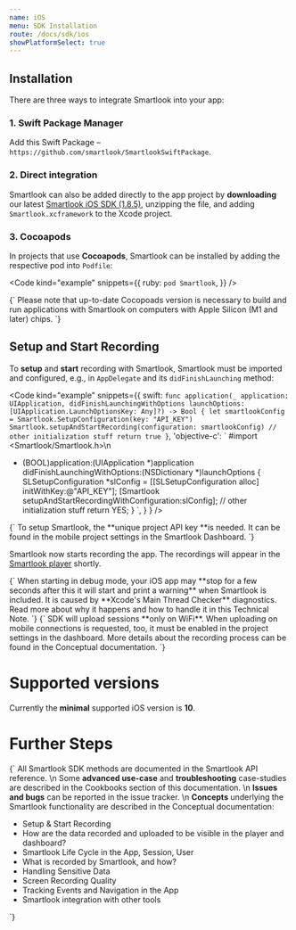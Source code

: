 ```yaml
---
name: iOS
menu: SDK Installation
route: /docs/sdk/ios
showPlatformSelect: true
---
```



<Title>iOS SDK Installation</Title>

## Installation

There are three ways to integrate Smartlook into your app:

### 1. Swift Package Manager

Add this Swift Package – `https://github.com/smartlook/SmartlookSwiftPackage`.

### 2. Direct integration

Smartlook can also be added directly to the app project by **downloading** our latest [Smartlook iOS SDK (1.8.5)](https://sdk.smartlook.com/ios/smartlook-ios-sdk-1.8.5.57.zip), unzipping the file, and adding `Smartlook.xcframework` to the Xcode project.

### 3. Cocoapods 

In projects that use **Cocoapods**, Smartlook can be installed by adding the respective pod into `Podfile`:

<Code
  kind="example"
  snippets={{
    ruby: `
pod Smartlook
`,
  }}
/>

<TextBlock kind="important">
{`
Please note that up-to-date Cocopoads version is necessary to build and run applications with Smartlook on computers with Apple Silicon (M1 and later) chips.
`}
</TextBlock>

## Setup and Start Recording

To **setup** and **start** recording with Smartlook, Smartlook must be imported and configured, e.g., in `AppDelegate` and its `didFinishLaunching` method:

<Code
  kind="example"
  snippets={{
      swift: `
func application(_ application: UIApplication, didFinishLaunchingWithOptions launchOptions: [UIApplication.LaunchOptionsKey: Any]?) -> Bool {
  let smartlookConfig = Smartlook.SetupConfiguration(key: "API_KEY")
  Smartlook.setupAndStartRecording(configuration: smartlookConfig)
  // other initialization stuff
  return true
}
      `,
      'objective-c': `
#import <Smartlook/Smartlook.h>\n
- (BOOL)application:(UIApplication *)application didFinishLaunchingWithOptions:(NSDictionary *)launchOptions {
  SLSetupConfiguration *slConfig = [[SLSetupConfiguration alloc] initWithKey:@"API_KEY"];
  [Smartlook setupAndStartRecordingWithConfiguration:slConfig];
  // other initialization stuff
  return YES;
}
      `,
    }
  }
/>

<TextBlock kind="important">
{`
To setup Smartlook, the **unique project API key **is needed. It can be found in the mobile project settings in the <Link to="https://app.smartlook.com/settings/projects">Smartlook Dashboard</Link>.
`}
</TextBlock>

Smartlook now starts recording the app. The recordings will appear in the [Smartlook player](https://app.smartlook.com/) shortly.

<TextBlock kind="important">
{`
When starting in debug mode, your iOS app may **stop for a few seconds after this it will start and print a warning** when Smartlook is included.  
It is caused by **Xcode's Main Thread Checker** diagnostics. Read more about why it happens and how to handle it in this <Link to="/docs/sdk/cookbooks/ios-main-thread-check-warning">Technical Note</Link>.
`}
</TextBlock>

<TextBlock kind="important">
{`
SDK will upload sessions **only on WiFi**. When uploading on mobile connections is requested, too, it must be enabled in the project settings in the dashboard. More details about the recording process can be found in the <Link to="/docs/sdk/conceptual/when-the-recordings-appear-in-dashboard">Conceptual documentation</Link>.
`}
</TextBlock>

# Supported versions

Currently the **minimal** supported iOS version is **10**.

# Further Steps

<TextBlock>{`
All Smartlook SDK methods are documented in the <Link to="/docs/sdk/api-reference" platform="ios">Smartlook API reference</Link>.
\n
Some **advanced use-case** and **troubleshooting** case-studies are described in the Cookbooks section of this documentation.
\n
**Issues and bugs** can be reported in the <Link to="https://github.com/smartlook/smartlook-mobile-issue-tracker">issue tracker</Link>.
\n
**Concepts** underlying the Smartlook functionality are described in the Conceptual documentation:
* <Link to="/docs/sdk/conceptual/setup-and-start-recording" platform="android">Setup & Start Recording</Link>
* <Link to="/docs/sdk/conceptual/when-the-recordings-appear-in-dashboard" platform="android">How are the data recorded and uploaded to be visible in the player and dashboard?</Link>
* <Link to="/docs/sdk/conceptual/life-cycle-session-user" platform="android">Smartlook Life Cycle in the App, Session, User</Link>
* <Link to="/docs/sdk/conceptual/what-and-how-is-recorded" platform="android">What is recorded by Smartlook, and how?</Link>
* <Link to="/docs/sdk/conceptual/handling-sensitive-data" platform="android">Handling Sensitive Data</Link>
* <Link to="/docs/sdk/conceptual/screen-recording-quality" platform="android">Screen Recording Quality</Link>
* Tracking <Link to="/docs/sdk/conceptual/event-tracking" platform="android">Events</Link> and <Link to="/docs/sdk/conceptual/recording-navigation" platform="android">Navigation</Link> in the App
* <Link to="/docs/sdk/conceptual/integrating-with-other-tools" platform="android">Smartlook integration with other tools</Link>
`}</TextBlock>


